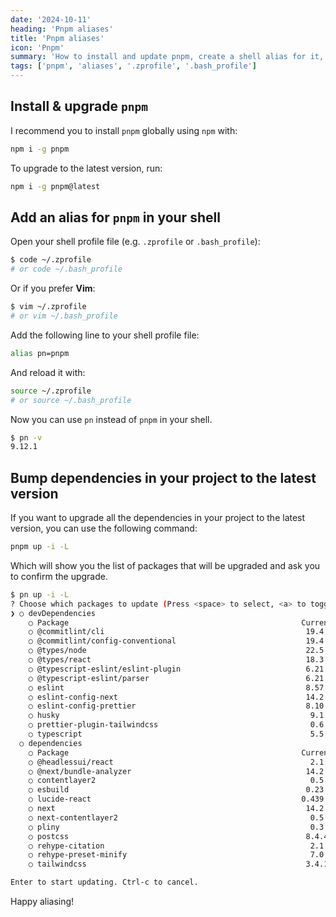 ```yaml
---
date: '2024-10-11'
heading: 'Pnpm aliases'
title: 'Pnpm aliases'
icon: 'Pnpm'
summary: 'How to install and update pnpm, create a shell alias for it, and upgrade project dependencies efficiently.'
tags: ['pnpm', 'aliases', '.zprofile', '.bash_profile']
---
```


## Install & upgrade `pnpm`

I recommend you to install `pnpm` globally using `npm` with:

```bash
npm i -g pnpm
```

To upgrade to the latest version, run:

```bash
npm i -g pnpm@latest
```

## Add an alias for `pnpm` in your shell

Open your shell profile file (e.g. `.zprofile` or `.bash_profile`):

```bash
$ code ~/.zprofile
# or code ~/.bash_profile
```

Or if you prefer **Vim**:

```bash
$ vim ~/.zprofile
# or vim ~/.bash_profile
```

Add the following line to your shell profile file:

```bash
alias pn=pnpm
```

And reload it with:

```bash
source ~/.zprofile
# or source ~/.bash_profile
```

Now you can use `pn` instead of `pnpm` in your shell.

```bash
$ pn -v
9.12.1
```

## Bump dependencies in your project to the latest version

If you want to upgrade all the dependencies in your project to the latest version, you can use the following command:

```bash
pnpm up -i -L
```

Which will show you the list of packages that will be upgraded and ask you to confirm the upgrade.

```bash showLineNumbers
$ pn up -i -L
? Choose which packages to update (Press <space> to select, <a> to toggle all, <i> to invert selection) …
❯ ○ devDependencies
    ○ Package                                                    Current   Target
    ○ @commitlint/cli                                             19.4.1 ❯ 19.5.0
    ○ @commitlint/config-conventional                             19.4.1 ❯ 19.5.0
    ○ @types/node                                                 22.5.4 ❯ 22.7.5
    ○ @types/react                                                18.3.5 ❯ 18.3.11
    ○ @typescript-eslint/eslint-plugin                            6.21.0 ❯ 8.8.1
    ○ @typescript-eslint/parser                                   6.21.0 ❯ 8.8.1
    ○ eslint                                                      8.57.0 ❯ 9.12.0
    ○ eslint-config-next                                          14.2.8 ❯ 14.2.15
    ○ eslint-config-prettier                                      8.10.0 ❯ 9.1.0
    ○ husky                                                        9.1.5 ❯ 9.1.6
    ○ prettier-plugin-tailwindcss                                  0.6.6 ❯ 0.6.8
    ○ typescript                                                   5.5.4 ❯ 5.6.3
  ○ dependencies
    ○ Package                                                    Current   Target
    ○ @headlessui/react                                            2.1.5 ❯ 2.1.10
    ○ @next/bundle-analyzer                                       14.2.8 ❯ 14.2.15
    ○ contentlayer2                                                0.5.0 ❯ 0.5.1
    ○ esbuild                                                     0.23.1 ❯ 0.24.0
    ○ lucide-react                                               0.439.0 ❯ 0.451.0
    ○ next                                                        14.2.8 ❯ 14.2.15
    ○ next-contentlayer2                                           0.5.0 ❯ 0.5.1
    ○ pliny                                                        0.3.1 ❯ 0.3.2
    ○ postcss                                                     8.4.45 ❯ 8.4.47
    ○ rehype-citation                                              2.1.1 ❯ 2.2.0
    ○ rehype-preset-minify                                         7.0.0 ❯ 7.0.1
    ○ tailwindcss                                                 3.4.10 ❯ 3.4.13

Enter to start updating. Ctrl-c to cancel.
```

Happy aliasing! <Twemoji emoji="clinking-beer-mugs" />
